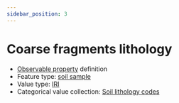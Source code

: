 ```yaml
---
sidebar_position: 3
---
```



# Coarse fragments lithology

- [Observable property](/viewers/dawe-vocabs?uri=https://linked.data.gov.au/def/nrm/4062f093-424b-441e-86fc-648d820ae1fb) definition
- Feature type: [soil sample](http://linked.data.gov.au/def/tern-cv/06461021-a6c2-4175-9651-23653c2b9116)
- Value type: [IRI](https://w3id.org/tern/ontologies/tern/IRI)
- Categorical value collection: [Soil lithology codes](/viewers/dawe-vocabs?uri=https://linked.data.gov.au/def/nrm/1d50eb79-685f-45ea-84b4-627154eddede)

<Example
  protocolModule="soil-pit-characterization"
  observableProperty="https://linked.data.gov.au/def/nrm/4062f093-424b-441e-86fc-648d820ae1fb"
/>
